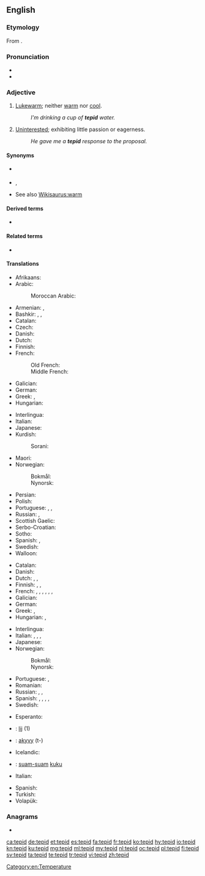{{was wotd|2010|September|14}}
==English==

===Etymology===
From {{etyl|la|en}} {{m|la|tepidus}}.

===Pronunciation===
* {{IPA|/ˈtɛpɪd/|lang=en}}
* {{audio|en-us-tepid.ogg|Audio (US)|lang=en}}

===Adjective===
{{en-adj|-}}

# [[lukewarm|Lukewarm]]; neither [[warm]] nor [[cool]].
#: ''I'm drinking a cup of '''tepid''' water.''
# [[uninterested|Uninterested]]; exhibiting little passion or eagerness.
#: ''He gave me a '''tepid''' response to the proposal.''

====Synonyms====
* {{sense|neither warm nor cool}} {{l|en|lukewarm}}
* {{sense|exhibiting little passion}} {{l|en|uninterested}}, {{l|en|lukewarm}}
* See also [[Wikisaurus:warm]]

====Derived terms====
* {{l|en|tepidness}}

====Related terms====
* {{l|en|tepidity}}

====Translations====
{{trans-top|lukewarm}}
* Afrikaans: {{t|af|lou}}
* Arabic:
*: Moroccan Arabic: {{t|ary|دافي|tr=dæfi}}
* Armenian: {{t|hy|տաքավուն}}, {{t+|hy|գոլ}}
* Bashkir: {{t|ba|имшеү|tr=imšew|sc=Cyrl}}, {{t|ba|йылымыс|tr=yïlïmïs|sc=Cyrl}}, {{t|ba|йылымса|tr=yïlïmsa|sc=Cyrl}}
* Catalan: {{t|ca|tebi}}
* Czech: {{t+|cs|vlažný}}
* Danish: {{t|da|lunken}}
* Dutch: {{t+|nl|lauw}}
* Finnish: {{t+|fi|haalea}}
* French: {{t+|fr|tiède}}
*: Old French: {{t|fro|tiede}}
*: Middle French: {{t|frm|tiede}}
* Galician: {{t+|gl|tépedo}}
* German: {{t+|de|lauwarm}}
* Greek: {{t+|el|χλιαρός|m}}, {{t+|el|υπόθερμος|m}}
* Hungarian: {{t+|hu|langyos}}
{{trans-mid}}
* Interlingua: {{t|ia|tepide}}
* Italian: {{t+|it|tiepido}}
* Japanese: {{t+|ja|ぬるい|tr=nurui}}
* Kurdish:
*: Sorani: {{t|ku|شلتێن|tr=shiltén|sc=ku-Arab}}
* Maori: {{t|mi|aromahana}}
* Norwegian:
*: Bokmål: {{t+|nb|lunken}}
*: Nynorsk: {{t|nn|lunken}}
* Persian: {{t+|fa|ولرم}}
* Polish: {{t+|pl|letni|m}}
* Portuguese: {{t+|pt|tépido|m}}, {{t+|pt|morno}}, {{t+|pt|tíbio}}
* Russian: {{t+|ru|теплова́тый}}, {{t|ru|[[чуть]] [[тёплый]]}}
* Scottish Gaelic: {{t|gd|flodach}}
* Serbo-Croatian: {{t+|sh|mlako|n}}
* Sotho: {{t|st|fofo}}
* Spanish: {{t+|es|tibio}}, {{t+|es|templado}}
* Swedish: {{t+|sv|ljummen}}
* Walloon: {{t+|wa|tiene|m|f}}
{{trans-bottom}}

{{trans-top|uninterested}}
* Catalan: {{t|ca|tebi}}
* Danish: {{t|da|lunken}}
* Dutch: {{t+|nl|lauw}}, {{t+|nl|flauw}}, {{t|nl|ongeïnteresseerd}}
* Finnish: {{t+|fi|viileä}}, {{t+|fi|laimea}}, {{t+|fi|vaimea}}
* French: {{t+|fr|tiède}}, {{t+|fr|tiédasse}}, {{t+|fr|mou}}, {{t+|fr|indifférent}}, {{t+|fr|atone}}, {{t+|fr|avachi}}, {{t+|fr|ramollo}}
* Galician: {{t+|gl|tépedo}}
* German: {{t+|de|lau}}
* Greek: {{t+|el|χλιαρός|m}}, {{t+|el|άτονος|m}}
* Hungarian: {{t+|hu|langyos}}, {{t+|hu|lagymatag}}
{{trans-mid}}
* Interlingua: {{t|ia|tepide}}
* Italian: {{t|it|tepido}}, {{t+|it|indifferente}}, {{t+|it|molle}}, {{t+|it|fiacco}}
* Japanese: {{t|ja|冷めた|tr=sameta}}
* Norwegian:
*: Bokmål: {{t+|nb|lunken}}
*: Nynorsk: {{t|nn|lunken}}
* Portuguese: {{t+|pt|desinteressado}}, {{t+|pt|tíbio}}
* Romanian: {{t+|ro|dezinteresat}}
* Russian: {{t+|ru|прохла́дный}}, {{t+|ru|равноду́шный}}, {{t+|ru|безразли́чный}}
* Spanish: {{t+|es|tibio}}, {{t+|es|flojo}}, {{t|es|blandengue}}, {{t+|es|lacio}}, {{t+|es|indiferente}}
* Swedish: {{t+|sv|ljummen}}
{{trans-bottom}}

{{checktrans-top}}
* Esperanto: {{t-check|eo|varmeta}}
* {{ttbc|fy}}: [[lij]] (1)
* {{ttbc|gn}}: [[akyvy]] (t-)
* Icelandic: {{t-check|is|volgur}}
* {{ttbc|id}}: [[suam-suam]] [[kuku]]
* Italian: {{t-check|it|tiepido}}
{{trans-mid}}
* Spanish: {{t-check|es|tibio}}
* Turkish: {{t-check|tr|ılık}}
* Volapük: {{t-check|vo|vamülik}}
{{trans-bottom}}

===Anagrams===
* {{l|en|DIPTe}}

[[Category:en:Temperature]]

[[ca:tepid]]
[[de:tepid]]
[[et:tepid]]
[[es:tepid]]
[[fa:tepid]]
[[fr:tepid]]
[[ko:tepid]]
[[hy:tepid]]
[[io:tepid]]
[[kn:tepid]]
[[ku:tepid]]
[[mg:tepid]]
[[ml:tepid]]
[[my:tepid]]
[[nl:tepid]]
[[oc:tepid]]
[[pl:tepid]]
[[fi:tepid]]
[[sv:tepid]]
[[ta:tepid]]
[[te:tepid]]
[[tr:tepid]]
[[vi:tepid]]
[[zh:tepid]]